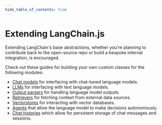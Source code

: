 ```yaml
---
hide_table_of_contents: true
---
```


# Extending LangChain.js

Extending LangChain's base abstractions, whether you're planning to contribute back to the open-source repo or build a bespoke internal integration, is encouraged.

Check out these guides for building your own custom classes for the following modules:

- [Chat models](/docs/modules/model_io/chat/custom_chat) for interfacing with chat-tuned language models.
- [LLMs](/docs/modules/model_io/llms/custom_llm) for interfacing with text language models.
- [Output parsers](/docs/modules/model_io/output_parsers/custom) for handling language model outputs.
- [Retrievers](/docs/modules/data_connection/retrievers/custom) for fetching context from external data sources.
- [Vectorstores](/docs/modules/data_connection/vectorstores/custom) for interacting with vector databases.
- [Agents](/docs/modules/agents/how_to/custom_agent) that allow the language model to make decisions autonomously.
- [Chat histories](/docs/modules/memory/chat_messages/custom) which allow for persistent storage of chat messages and sessions.
